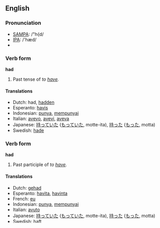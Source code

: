==English==

=== Pronunciation ===
*[[w:SAMPA|SAMPA]]: /"h{d/
*[[w:IPA|IPA]]: /'hæd/
*{{audio|en-us-had.ogg|Audio (US)}}

=== Verb form ===
'''had'''
# Past tense of ''to [[have]].''

==== Translations ====
*Dutch: had, [[hadden]]
*Esperanto: [[havis]]
*Indonesian: [[punya]], [[punya|mempunyai]]
*Italian: [[avevo]], [[avevi]], [[aveva]]
*Japanese: [[持っていた]] ([[もっていた]], motte-ita), [[持った]] ([[もった]], motta)
*Swedish: [[hade]]

=== Verb form ===
'''had'''
# Past participle of ''to [[have]].''

==== Translations ====
*Dutch: [[gehad]]
*Esperanto: [[havita]], [[havinta]]
*French: [[eu]]
*Indonesian: [[punya]], [[punya|mempunyai]]
*Italian: [[avuto]]
*Japanese: [[持っていた]] ([[もっていた]], motte-ita), [[持った]] ([[もった]], motta)
*Swedish: [[haft]]

===Related Terms===
*[[be had]]

[[Category:English verb forms]]
[[Category:English irregular verbs]]
----

==Czech==
===Noun===
'''had''' ''m''

# [[snake]], [[serpent]]
[[Category:Czech nouns]]
----

==Dutch==
=== Pronunciation ===
*[[w:IPA|IPA]]: /'hat/

=== Verb form ===
'''had'''

# past tense singular indicative of [[hebben]]
[[Category:Dutch verb forms]]
----

==Slovak==
===Noun===
:'''had''' ''m'', '''hady''' ''pl''
:'''had''' ''stem''
:'''hada''' ''{{gensg}}
:{{decpat}} {{dub}}

#[[snake]], [[serpent]]

====Derived Words====
* [[hadí]] -ia -ie
* [[hadica#Slovak|hadica]] ''f''

[[Category:Slovak nouns]]
[[it:had]]
[[nl:had]]